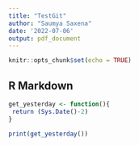 ```yaml
---
title: "TestGit"
author: "Saumya Saxena"
date: '2022-07-06'
output: pdf_document
---
```


```r
knitr::opts_chunk$set(echo = TRUE)
```

## R Markdown

```r
get_yesterday <- function(){
 return (Sys.Date()-2)
}

print(get_yesterday())
```